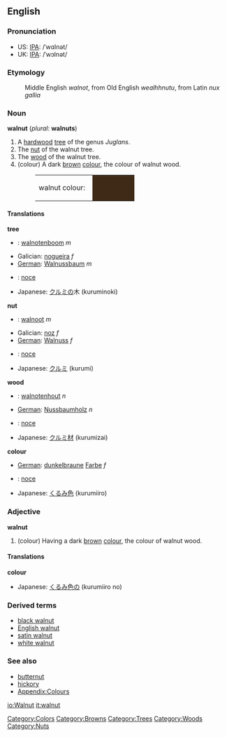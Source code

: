 {{Wikipedia}}
==English==
===Pronunciation===
*US: [[IPA]]: /ˈwɑlnət/
*UK: [[IPA]]: /ˈwɔlnət/

===Etymology===
:Middle English ''walnot'', from Old English ''wealhhnutu'', from Latin ''nux gallia''

===Noun===
'''walnut''' (''plural'': '''walnuts''')

# A [[hardwood]] [[tree]] of the genus ''Juglans''.
# The [[nut]] of the walnut tree.
# The [[wood]] of the walnut tree.
# (colour) A dark [[brown]] [[colour]], the colour of walnut wood.
#:<table><tr><td>walnut colour: &nbsp;</td><td bgcolor="#3E2A16" width="80">&nbsp; </td></tr></table>

====Translations====
'''tree'''
{{top}}
*{{nl}}: [[walnotenboom]] ''m''
*Galician: [[nogueira]] ''f'' 
*[[German]]: [[Walnussbaum]] ''m''
{{mid}}
*{{it}}: [[noce]] {{m}}
*Japanese: [[クルミ]]の木 (kuruminoki)
{{bottom}}

'''nut'''
{{top}}
*{{nl}}:  [[walnoot]] ''m'' 
*Galician: [[noz]] ''f''
*[[German]]: [[Walnuss]] ''f'' 
{{mid}}
*{{it}}: [[noce]] {{f}}
*Japanese: [[クルミ]] (kurumi)
{{bottom}}

'''wood'''
{{top}}
*{{nl}}: [[walnotenhout]] ''n'' 
*[[German]]: [[Nussbaumholz]] ''n'' 
{{mid}}
*{{it}}: [[noce]] {{m}} 
*Japanese: [[クルミ]][[材]] (kurumizai)
{{bottom}}

'''colour'''
{{top}}
*[[German]]: [[dunkelbraun]]e [[Farbe]] ''f'' 
*{{it}}: [[noce]] {{m}}
{{mid}}
*Japanese: [[くるみ]][[色]] (kurumiiro)
{{bottom}}

===Adjective===
'''walnut'''
# (colour) Having a dark [[brown]] [[colour]], the colour of walnut wood.

====Translations====
'''colour'''
{{top}}
*Japanese: [[くるみ]][[色]]の (kurumiiro no)
{{mid}}
{{bottom}}

===Derived terms===
*[[black walnut]]
*[[English walnut]]
*[[satin walnut]]
*[[white walnut]]

===See also===
*[[butternut]]
*[[hickory]]
*[[Wiktionary_Appendix:Colours|Appendix:Colours]]

[[Category:Colors]]
[[Category:Browns]]
[[Category:Trees]]
[[Category:Woods]]
[[Category:Nuts]]

[[io:Walnut]]
[[it:walnut]]